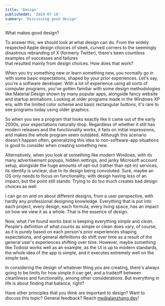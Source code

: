 ```yaml
---
title: 'Design'
publishedAt: '2024-07-18'
summary: 'Discussing good design'
---
```


What makes good design?

To answer this, we should look at what design can do. From the widely respected 
Apple design choices of sleek, curved corners to the seemingly disastrous 
rebranding of X (formerly Twitter), there's been countless examples of successes and failures  
that resulted mainly from design choices. How does that work?

When you try something new or learn something new, you normally go in with some basic 
expectations, shaped by your prior experiences. Let's say, you're a software developer. 
With a lot of experience using all sorts of computer programs, you've gotten familiar with 
some design methodologies like Material Design shown by many popular apps, alongside 
fancy website and startup animations. Looking at older programs made in the Windows XP era, 
with the limited color scheme and basic rectangular buttons, it's rare to see programs today 
using older graphics. 

So when you see a program that looks exactly like it came out of the early 2000s, your 
expectations naturally drop. Regardless of whether it still has modern releases and 
the functionality works, it fails on initial impressions, and makes the whole program 
seem outdated. Although this scenario doesn't happen often, generalizing this idea to 
non-software-app situations is good to consider when creating something new.

Alternatively, when you look at something like modern Windows, with its many 
advertisement popups, hidden settings, and janky Microsoft account setup, alongside 
the huge amounts of opt-out (rather than opt-in) services, its identity is unclear, 
due to its design being convoluted. Sure, maybe an OS only needs to focus on functionality, 
with design having less of an impact, but the point still stands. Trying to do too much 
creates bad design choices as well.

I can go on and on about different designs, from a user perspective, with hardly any 
professional designing knowledge. Everything that is put into each project, 
every design, each formula, every living space, has an impact on how we view it as a whole. 
That is the essence of design.

Now, what I've found works best is keeping everything *simple* and *clean*. People's definition 
of what counts as simple or clean does vary, of course, as it is purely based on each 
person's prior experiences shaping expectations, and general definitions do shift over time 
as a result of the general user's experiences shifting over time. However, maybe something like 
Todoist works well as an example, as the UI is up to modern standards, the whole idea of the 
app is simple, and it executes extremely well on the simple task. 

In considering the design of whatever thing you are creating, there's always going to be limits 
for how simple it can get, and a tradeoff between cleanliness and functionality, among other 
considerations. But everything in life is about finding that balance, right?

Have other principles that you think are important to design? Want to discuss this topic? 
General feedback? Reach me@alanzhang.dev!